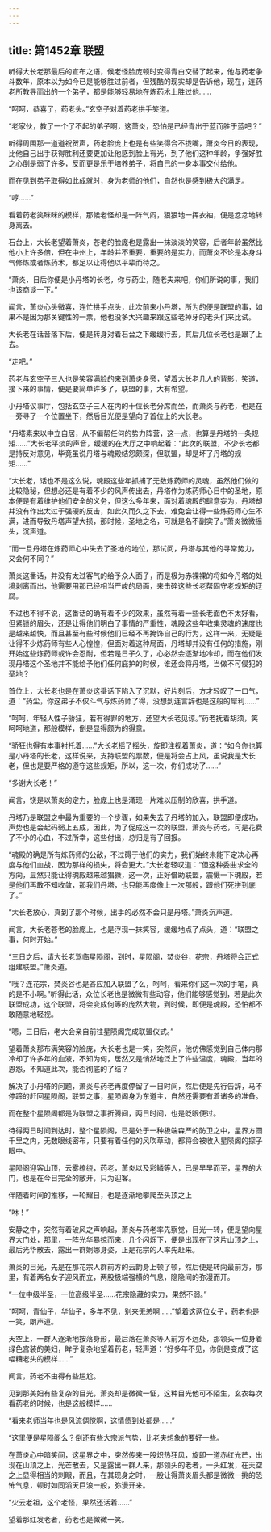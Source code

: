 ```yaml
---
---
---
```

title: 第1452章 联盟
---



听得大长老那最后的宣布之语，候老怪脸庞顿时变得青白交替了起来，他与药老争斗数年，原本以为如今已是能够胜过前者，但残酷的现实却是告诉他，现在，连药老所教导而出的一个弟子，都是能够轻易地在炼药术上胜过他……

“呵呵，恭喜了，药老头。”玄空子对着药老拱手笑道。

“老家伙，教了一个了不起的弟子啊，这萧炎，恐怕是已经青出于蓝而胜于蓝吧？”

听得周围那一道道祝贺声，药老脸庞上也是有些笑得合不拢嘴，萧炎今日的表现，比他自己出手获得胜利还要更加让他感到脸上有光，到了他们这种年龄，争强好胜之心倒是弱了许多，反而更是乐于培养弟子，将自己的一身本事交付给他。

而在见到弟子取得如此成就时，身为老师的他们，自然也是感到极大的满足。

“哼……”

看着药老笑眯眯的模样，那候老怪却是一阵气闷，狠狠地一挥衣袖，便是忿忿地转身离去。

石台上，大长老望着萧炎，苍老的脸庞也是露出一抹淡淡的笑容，后者年龄虽然比他小上许多倍，但在中州上，年龄并不重要，重要的是实力，而萧炎不论是本身斗气修炼或者炼药术，都足以让得他以平辈而待之。

“萧炎，日后你便是小丹塔的长老，你与药尘，随老夫来吧，你们所说的事，我们也该商谈一下。”

闻言，萧炎心头微喜，连忙拱手点头，此次前来小丹塔，所为的便是联盟的事，如果不是因为那关键性的一票，他也没多大兴趣来跟这些老掉牙的老头们来比试。

大长老在话音落下后，便是转身对着石台之下缓缓行去，其后几位长老也是跟了上去。

“走吧。”

药老与玄空子三人也是笑容满脸的来到萧炎身旁，望着大长老几人的背影，笑道，接下来的事情，便是要简单许多了，联盟的事，大有希望。

小丹塔议事厅，包括玄空子三人在内的十位长老分席而坐，而萧炎与药老，也是在一旁寻了一个位置坐下，然后目光便是望向了首位上的大长老。

“丹塔素来以中立自居，从不偏帮任何的势力阵营，这一点，也算是丹塔的一条规矩……”大长老平淡的声音，缓缓的在大厅之中响起着：“此次的联盟，不少长老都是持反对意见，毕竟虽说丹塔与魂殿结怨颇深，但联盟，却是坏了丹塔的规矩……”

“大长老，话也不是这么说，魂殿这些年抓捕了无数炼药师的灵魂，虽然他们做的比较隐秘，但想必还是有着不少的风声传出去，丹塔作为炼药师心目中的圣地，原本便是有着维护他们安全的义务，但这么多年来，面对着魂殿的肆意妄为，丹塔却并没有作出太过于强硬的反击，如此久而久之下去，难免会让得一些炼药师心生不满，进而导致丹塔声望大损，那时候，圣地之名，可就是名不副实了。”萧炎微微摇头，沉声道。

“而一旦丹塔在炼药师心中失去了圣地的地位，那试问，丹塔与其他的寻常势力，又会何不同？”

萧炎这番话，并没有太过客气的给予众人面子，而是极为赤裸裸的将如今丹塔的处境剥离而出，他需要用那已经相当严峻的局面，来击碎这些长老帮固守老规矩的迂腐。

不过也不得不说，这番话的确有着不少的效果，虽然有着一些长老面色不太好看，但紧锁的眉头，还是让得他们明白了事情的严重性，魂殿这些年收集灵魂的速度也是越来越快，而且甚至有些时候他们已经不再掩饰自己的行为，这样一来，无疑是让得不少炼药师有些人心惶惶，但面对着这种局面，丹塔却并没有任何的措施，刚开始这些炼药师或许会忍耐，但若是日子久了，心必然会逐渐地冷却，而在他们发现丹塔这个圣地并不能给予他们任何庇护的时候，谁还会将丹塔，当做不可侵犯的圣地？

首位上，大长老也是在萧炎这番话下陷入了沉默，好片刻后，方才轻叹了一口气，道：“药尘，你这弟子不仅斗气与炼药师了得，没想到连言辞也是这般的犀利……”

“呵呵，年轻人性子骄狂，若有得罪的地方，还望大长老见谅。”药老抚着胡须，笑呵呵地道，那般模样，倒是显得颇为的得意。

“骄狂也得有本事衬托着……”大长老摇了摇头，旋即注视着萧炎，道：“如今你也算是小丹塔的长老，这样说来，支持联盟的票数，便是将会占上风，虽说我是大长老，但也是要严格的遵守这些规矩，所以，这一次，你们成功了……”

“多谢大长老！”

闻言，饶是以萧炎的定力，脸庞上也是涌现一片难以压制的欣喜，拱手道。

丹塔乃是联盟之中最为重要的一个步骤，如果失去了丹塔的加入，联盟即便成功，声势也是会起码弱上五成，因此，为了促成这一次的联盟，萧炎与药老，可是花费了不小的心血，不过所幸，这些付出，总归是有了回报。

“魂殿的确是所有炼药师的公敌，不过碍于他们的实力，我们始终未能下定决心再度与他们血战，因为那样的损失，将会更大。”大长老轻叹道：“但这种委曲求全的方向，显然只能让得魂殿越来越猖獗，这一次，正好借助联盟，震慑一下魂殿，若是他们再敢不知收敛，那我们丹塔，也只能再度像上一次那般，跟他们死拼到底了。”

“大长老放心，真到了那个时候，出手的必然不会只是丹塔。”萧炎沉声道。

闻言，大长老苍老的脸庞上，也是浮现一抹笑容，缓缓地点了点头，道：“联盟之事，何时开始。”

“三日之后，请大长老驾临星陨阁，到时，星陨阁，焚炎谷，花宗，丹塔将会正式组建联盟。”萧炎道。

“哦？连花宗，焚炎谷也是答应加入联盟了么，呵呵，看来你们这一次的手笔，真的是不小啊。”听得此话，众位长老也是微微有些动容，他们能够感觉到，若是此次联盟成功，这个联盟，将会变成何等的庞然大物，到时候，即便是魂殿，恐怕都不敢随意地轻视。

“嗯，三日后，老大会亲自前往星陨阁完成联盟仪式。”

望着萧炎那布满笑容的脸庞，大长老也是一笑，突然间，他仿佛感觉到自己体内那冷却了许多年的血液，不知为何，居然又是悄然地泛上了许些温度，魂殿，当年的恩怨，不知道此次，能否彻底的了结？

解决了小丹塔的问题，萧炎与药老再度停留了一日时间，然后便是先行告辞，马不停蹄的赶回星陨阁，联盟之事，星陨阁身为东道主，自然还需要有着诸多的准备。

而在整个星陨阁都是为联盟之事折腾间，两日时间，也是眨眼便过。

待得两日时间到达时，整个星陨阁，已是处于一种极端森严的防卫之中，星界方圆千里之内，无数眼线密布，只要有着任何的风吹草动，都将会被收入星陨阁的探子眼中。

星陨阁迎客山顶，云雾缭绕，药老，萧炎以及彩鳞等人，已是早早而至，星界的大门，也是在今日完全的敞开，只为迎客。

伴随着时间的推移，一轮耀日，也是逐渐地攀爬至头顶之上

“咻！”

安静之中，突然有着破风之声响起，萧炎与药老率先察觉，目光一转，便是望向星界大门处，那里，一阵光华暴掠而来，几个闪烁下，便是出现在了这片山顶之上，最后光华散去，露出一群婀娜身姿，正是花宗的人率先赶来。

萧炎的目光，先是在那花宗人群前方的云韵身上顿了顿，然后便是转向最前方，那里，有着两名女子迎风而立，两股极端强横的气息，隐隐间的弥漫而开。

“一位中级半圣，一位高级半圣……花宗隐藏的实力，果然不弱。”

“呵呵，青仙子，华仙子，多年不见，别来无恙啊……”望着这两位女子，药老也是一笑，朗声道。

天空上，一群人逐渐地按落身形，最后落在萧炎等人前方不远处，那领头一位身着绿色宫装的美妇，眸子复杂地望着药老，轻声道：“好多年不见，你倒是变成了这幅糟老头的模样……”

闻言，药老不由得有些尴尬。

见到那美妇有些复杂的目光，萧炎却是微微一怔，这种目光他可不陌生，玄衣每次看药老的时候，也是这般模样……

“看来老师当年也是风流倜傥啊，这情债到处都是……”

“这里便是星陨阁么？倒还有些大宗派气势，比老夫想象的要好一些。

在萧炎心中暗笑间，这星界之中，突然传来一股炽热狂风，旋即一道赤红光芒，出现在山顶之上，光芒散去，又是露出一群人来，那领头的老者，一头红发，在天空之上显得相当的刺眼，而且，在其现身之时，一股让得萧炎眉头都是微微一挑的恐怖气息，顿时如同滔天巨浪一般，弥漫开来。

“火云老祖，这个老怪，果然还活着……”

望着那红发老者，药老也是微微一笑。
